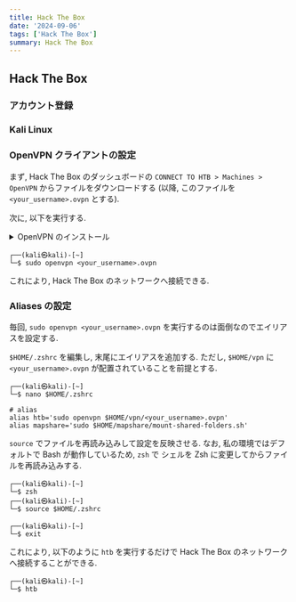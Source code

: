 ```yaml
---
title: Hack The Box
date: '2024-09-06'
tags: ['Hack The Box']
summary: Hack The Box
---
```


## Hack The Box

### アカウント登録

### Kali Linux

### OpenVPN クライアントの設定

まず, Hack The Box のダッシュボードの `CONNECT TO HTB > Machines > OpenVPN` からファイルをダウンロードする (以降, このファイルを `<your_username>.ovpn` とする). 

次に, 以下を実行する.

<details>
<summary>OpenVPN のインストール</summary>

```shell
$ sudo apt-get install openvpn
```
</details>

```shell
┌──(kali㉿kali)-[~]
└─$ sudo openvpn <your_username>.ovpn
```

これにより, Hack The Box のネットワークへ接続できる.

### Aliases の設定

毎回, `sudo openvpn <your_username>.ovpn` を実行するのは面倒なのでエイリアスを設定する.

`$HOME/.zshrc` を編集し, 末尾にエイリアスを追加する. ただし, `$HOME/vpn` に `<your_username>.ovpn` が配置されていることを前提とする.

```shell
┌──(kali㉿kali)-[~]
└─$ nano $HOME/.zshrc
```

```shell
# alias
alias htb='sudo openvpn $HOME/vpn/<your_username>.ovpn'
alias mapshare='sudo $HOME/mapshare/mount-shared-folders.sh'
```

`source` でファイルを再読み込みして設定を反映させる. 
なお, 私の環境ではデフォルトで Bash が動作しているため, `zsh` で シェルを Zsh に変更してからファイルを再読み込みする.

```shell
┌──(kali㉿kali)-[~]
└─$ zsh
┌──(kali㉿kali)-[~]
└─$ source $HOME/.zshrc

┌──(kali㉿kali)-[~]
└─$ exit
```

これにより, 以下のように `htb` を実行するだけで Hack The Box のネットワークへ接続することができる.

```shell
┌──(kali㉿kali)-[~]
└─$ htb
```
